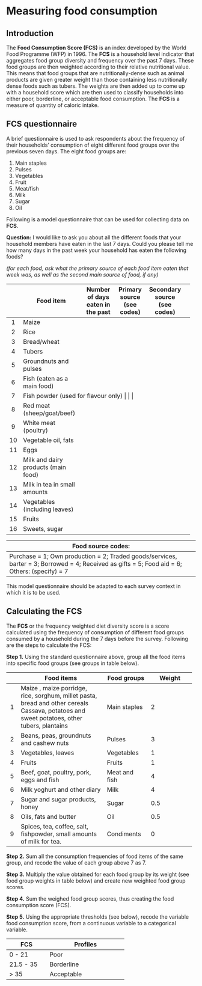 # Measuring food consumption {#sec-food-consumption-score}

## Introduction

The **Food Consumption Score (FCS)** is an index developed by the World Food Programme (WFP) in 1996. The **FCS** is a household level indicator that aggregates food group diversity and frequency over the past 7 days. These food groups are then weighted according to their relative nutritional value. This means that food groups that are nutritionally-dense such as animal products are given greater weight than those containing less nutritionally dense foods such as tubers. The weights are then added up to come up with a household score which are then used to classify households into either poor, borderline, or acceptable food consumption. The **FCS** is a measure of quantity of caloric intake.


## FCS questionnaire

A brief questionnaire is used to ask respondents about the frequency of their households’ consumption of eight different food groups over the previous seven days. The eight food groups are:

1. Main staples
2. Pulses
3. Vegetables
4. Fruit
5. Meat/fish
6. Milk
7. Sugar
8. Oil

Following is a model questionnaire that can be used for collecting data on **FCS**.


**Question:** I would like to ask you about all the different foods that your household members have eaten in the last 7 days. Could you please tell me how many days in the past week your household has eaten the following foods?

*(for each food, ask what the primary source of each food item eaten that week was, as well as the second main source of food, if any)*

+-----+----------------------------------------+--------------------+--------------------+--------------------+
|     | Food item                              | Number of days     | Primary source     | Secondary source   |
|     |                                        | eaten in the past  | (see codes)        | (see codes)        |
+:===:+========================================+====================+====================+====================+
| 1   | Maize                                  |                    |                    |                    |
+-----+----------------------------------------+--------------------+--------------------+--------------------+
| 2   | Rice                                   |                    |                    |                    |
+-----+----------------------------------------+--------------------+--------------------+--------------------+
| 3   | Bread/wheat                            |                    |                    |                    |
+-----+----------------------------------------+--------------------+--------------------+--------------------+
| 4   | Tubers                                 |                    |                    |                    |
+-----+----------------------------------------+--------------------+--------------------+--------------------+
| 5   | Groundnuts and pulses                  |                    |                    |                    |
+-----+----------------------------------------+--------------------+--------------------+--------------------+
| 6   | Fish (eaten as a main food)            |                    |                    |                    |
+-----+----------------------------------------+--------------------+--------------------+--------------------+
| 7   | Fish powder (used for flavour only)     |                    |                    |                    |
+-----+----------------------------------------+--------------------+--------------------+--------------------+
| 8   | Red meat (sheep/goat/beef)             |                    |                    |                    |  
+-----+----------------------------------------+--------------------+--------------------+--------------------+
| 9   | White meat (poultry)                   |                    |                    |                    |
+-----+----------------------------------------+--------------------+--------------------+--------------------+
| 10  | Vegetable oil, fats                    |                    |                    |                    |
+-----+----------------------------------------+--------------------+--------------------+--------------------+
| 11  | Eggs                                   |                    |                    |                    |
+-----+----------------------------------------+--------------------+--------------------+--------------------+
| 12  | Milk and dairy products (main food)    |                    |                    |                    |
+-----+----------------------------------------+--------------------+--------------------+--------------------+
| 13  | Milk in tea in small amounts           |                    |                    |                    |
+-----+----------------------------------------+--------------------+--------------------+--------------------+
| 14  | Vegetables (including leaves)          |                    |                    |                    |
+-----+----------------------------------------+--------------------+--------------------+--------------------+
| 15  | Fruits                                 |                    |                    |                    |
+-----+----------------------------------------+--------------------+--------------------+--------------------+
| 16  | Sweets, sugar                          |                    |                    |                    |
+-----+----------------------------------------+--------------------+--------------------+--------------------+

+-------------------------------------------------------------------------------------------------------------+
| **Food source codes:**                                                                                      |
+=============================================================================================================+
| Purchase = 1; Own production = 2; Traded goods/services, barter = 3; Borrowed = 4;                          |
| Received as gifts = 5; Food aid = 6; Others: (specify) = 7                                                  |
+-------------------------------------------------------------------------------------------------------------+

This model questionnaire should be adapted to each survey context in which it is to be used.

## Calculating the FCS

The **FCS** or the frequency weighted diet diversity score is a score calculated using the frequency of consumption of different food groups consumed by a household during the 7 days before the survey. Following are the steps to calculate the FCS:

**Step 1.** Using the standard questionnaire above, group all the food items into specific food groups (see groups in table below).

+-----+----------------------------------------+--------------------+--------------------+
|     | Food items                             | Food groups        | Weight             |
+:===:+========================================+====================+====================+
| 1   | Maize , maize porridge, rice, sorghum, | Main staples       | 2                  | 
|     | millet pasta, bread and other cereals  |                    |                    |
|     | Cassava, potatoes and sweet potatoes,  |                    |                    |
|     | other tubers, plantains                |                    |                    |
+-----+----------------------------------------+--------------------+--------------------+
| 2   | Beans, peas, groundnuts and cashew nuts| Pulses             | 3                  |
+-----+----------------------------------------+--------------------+--------------------+
| 3   | Vegetables, leaves                     | Vegetables         | 1                  |
+-----+----------------------------------------+--------------------+--------------------+
| 4   | Fruits                                 | Fruits             | 1                  |
+-----+----------------------------------------+--------------------+--------------------+
| 5   | Beef, goat, poultry, pork, eggs and    | Meat and fish      | 4                  |
|     | fish                                   |                    |                    |
+-----+----------------------------------------+--------------------+--------------------+
| 6   | Milk yoghurt and other diary           | Milk               | 4                  |
+-----+----------------------------------------+--------------------+--------------------+
| 7   | Sugar and sugar products, honey        | Sugar              | 0.5                |
+-----+----------------------------------------+--------------------+--------------------+
| 8   | Oils, fats and butter                  | Oil                | 0.5                |
+-----+----------------------------------------+--------------------+--------------------+
| 9   | Spices, tea, coffee, salt, fishpowder, | Condiments         | 0                  |
|     | small amounts of milk for tea.         |                    |                    |
+-----+----------------------------------------+--------------------+--------------------+

**Step 2.** Sum all the consumption frequencies of food items of the same group, and recode the value of each group above 7 as 7.

**Step 3.** Multiply the value obtained for each food group by its weight (see food group weights in table below) and create new weighted food group scores.

**Step 4.** Sum the weighed food group scores, thus creating the food consumption score (FCS).

**Step 5.** Using the appropriate thresholds (see below), recode the variable food consumption score, from a continuous variable to a categorical variable.

+--------------------+----------------------------------------+
| **FCS**            | **Profiles**                           |
+====================+========================================+
| 0 - 21             | Poor                                   |
+--------------------+----------------------------------------+
| 21.5 - 35          | Borderline                             |
+--------------------+----------------------------------------+
| $>$ 35             | Acceptable                             |
+--------------------+----------------------------------------+
